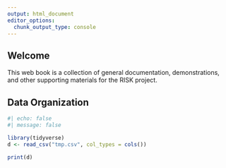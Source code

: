 ```yaml
---
output: html_document
editor_options: 
  chunk_output_type: console
---
```

## Welcome {.unnumbered}

This web book is a collection of general documentation, demonstrations, and other supporting materials for the RISK project.

## Data Organization

```r
#| echo: false
#| message: false

library(tidyverse)
d <- read_csv("tmp.csv", col_types = cols())

print(d)
```

